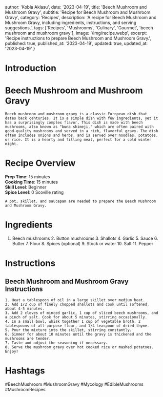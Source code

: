 
  author: 'Kobla Aklasu',
  date: '2023-04-19',
  title: 'Beech Mushroom and Mushroom Gravy',
  subtitle: 'Recipe for Beech Mushroom and Mushroom Gravy',
  category: 'Recipes',
  description: 'A recipe for Beech Mushroom and Mushroom Gravy, including ingredients, instructions, and serving suggestions.',
  tags: ['Recipes', 'Mushrooms', 'Culinary', 'Gourmet', 'beech mushroom and mushroom gravy'],
  image: '/img/recipe.webp',
  excerpt: 'Recipe instructions to prepare Beech Mushroom and Mushroom Gravy.',
  published: true,
  published_at: '2023-04-19',
  updated: true,
  updated_at: '2023-04-19'
}


  # Introduction

# Beech Mushroom and Mushroom Gravy
    
    Beech mushroom and mushroom gravy is a classic European dish that dates back centuries. It is a simple dish with few ingredients, yet it has a surprisingly complex flavor. This dish is made with beech mushrooms, also known as "buna shimeji," which are often paired with good-quality mushrooms and served in a rich, flavorful gravy. The dish often includes onions and herbs, and is served over noodles, potatoes, or rice. It is a hearty and filling meal, perfect for a cold winter night.

# Recipe Overview

**Prep Time**: 15 minutes  
    **Cooking Time**: 15 minutes  
    **Skill Level**: Beginner  
    **Spice Level**: 0 Scoville rating  
    
    A pot, skillet, and saucepan are needed to prepare the Beech Mushroom and Mushroom Gravy.

# Ingredients

1. Beech mushrooms
    2. Button mushrooms
    3. Shallots
    4. Garlic
    5. Sauce
    6. Butter
    7. Flour
    8. Spices (optional)
    9. Stock or water
    10. Salt
    11. Pepper

# Instructions

## Beech Mushroom and Mushroom Gravy Instructions
    
    1. Heat a tablespoon of oil in a large skillet over medium heat.
    2. Add 1/2 cup of finely chopped shallots and cook until softened, about 4-5 minutes.
    3. Add 2 cloves of minced garlic, 1 cup of sliced beech mushrooms, and a pinch of salt. Cook for about 5 minutes, stirring occasionally.
    4. In a small bowl, whisk together 1 cup of vegetable broth, 2 tablespoons of all-purpose flour, and 1/4 teaspoon of dried thyme.
    5. Pour the mixture into the skillet, stirring constantly.
    6. Simmer for about 10 minutes until the gravy is thickened and the mushrooms are tender.
    7. Taste and adjust the seasoning if necessary.
    8. Serve the mushroom gravy over hot cooked rice or mashed potatoes. Enjoy!

# Hashtags

#BeechMushroom #MushroomGravy #Mycology #EdibleMushrooms #MushroomRecipes



